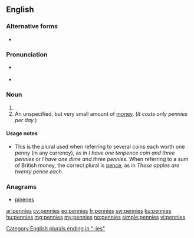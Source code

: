 ==English==

===Alternative forms===
* {{l/en|penies}} {{qualifier|obsolete}}

===Pronunciation===
* {{a|RP}} {{IPA|/ˈpɛnɪz/|lang=en}}
* {{a|UK|US}} {{IPA|/ˈpɛn.iːz/|lang=en}}

===Noun===
{{head|en|plural|g=p}}

# {{plural of|penny|lang=en}}
# An unspecified, but very small amount of [[money]].  (''It costs only pennies per day.'')

====Usage notes====
* This is the plural used when referring to several coins each worth one penny (in any currency), as in ''I have one tenpence coin and three pennies'' or ''I have one dime and three pennies.''  When referring to a sum of British money, the correct plural is [[pence]], as in ''These apples are twenty pence each.''

===Anagrams===
* [[pinenes#English|pinenes]]

[[Category:English plurals ending in "-ies"]]

[[ar:pennies]]
[[cy:pennies]]
[[eo:pennies]]
[[fr:pennies]]
[[sw:pennies]]
[[ku:pennies]]
[[hu:pennies]]
[[mg:pennies]]
[[my:pennies]]
[[no:pennies]]
[[simple:pennies]]
[[vi:pennies]]